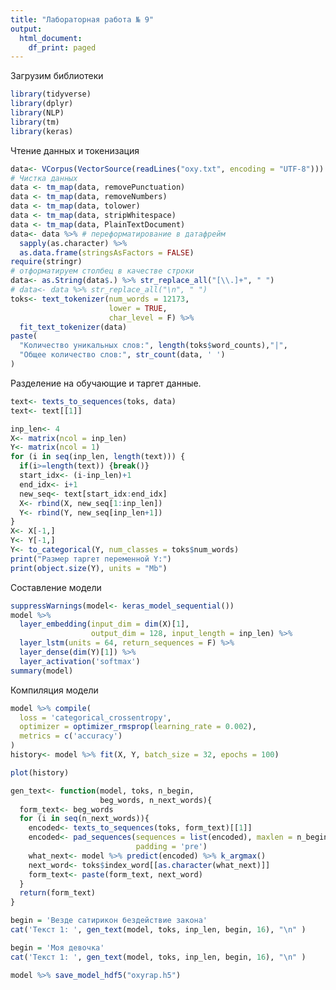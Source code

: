 ---
title: "Лабораторная работа № 9"
output:
  html_document:
    df_print: paged
---

Загрузим библиотеки

```{r echo = T, results = 'hide'}
library(tidyverse)
library(dplyr)
library(NLP)
library(tm)
library(keras)
```

Чтение данных и токенизация

```{r}
data<- VCorpus(VectorSource(readLines("oxy.txt", encoding = "UTF-8")))
# Чистка данных
data <- tm_map(data, removePunctuation)  
data <- tm_map(data, removeNumbers)     
data <- tm_map(data, tolower)
data <- tm_map(data, stripWhitespace)   
data <- tm_map(data, PlainTextDocument)
data<- data %>% # переформатирование в датафрейм
  sapply(as.character) %>%
  as.data.frame(stringsAsFactors = FALSE)
require(stringr)
# отформатируем столбец в качестве строки
data<- as.String(data$.) %>% str_replace_all("[\\.]+", " ")
# data<- data %>% str_replace_all("\n", " ")
toks<- text_tokenizer(num_words = 12173, 
                      lower = TRUE,
                      char_level = F) %>% 
  fit_text_tokenizer(data)
paste(
  "Количество уникальных слов:", length(toks$word_counts),"|",
  "Общее количество слов:", str_count(data, ' ')
)


```

Разделение на обучающие и таргет данные.

```{r}
text<- texts_to_sequences(toks, data)
text<- text[[1]]

inp_len<- 4
X<- matrix(ncol = inp_len)
Y<- matrix(ncol = 1)
for (i in seq(inp_len, length(text))) {
  if(i>=length(text)) {break()}
  start_idx<- (i-inp_len)+1
  end_idx<- i+1
  new_seq<- text[start_idx:end_idx]
  X<- rbind(X, new_seq[1:inp_len])
  Y<- rbind(Y, new_seq[inp_len+1])
}
X<- X[-1,]
Y<- Y[-1,]
Y<- to_categorical(Y, num_classes = toks$num_words)
print("Размер таргет переменной Y:")
print(object.size(Y), units = "Mb")
```

Составление модели

```{r}
suppressWarnings(model<- keras_model_sequential())
model %>% 
  layer_embedding(input_dim = dim(X)[1],
                  output_dim = 128, input_length = inp_len) %>%
  layer_lstm(units = 64, return_sequences = F) %>%
  layer_dense(dim(Y)[1]) %>%
  layer_activation('softmax')
summary(model)
```

Компиляция модели

```{r echo = T, results = 'hide'}
model %>% compile(
  loss = 'categorical_crossentropy',
  optimizer = optimizer_rmsprop(learning_rate = 0.002),
  metrics = c('accuracy')
)
history<- model %>% fit(X, Y, batch_size = 32, epochs = 100)

```

```{r}
plot(history)
```

```{r}
gen_text<- function(model, toks, n_begin,
                    beg_words, n_next_words){
  form_text<- beg_words
  for (i in seq(n_next_words)){
    encoded<- texts_to_sequences(toks, form_text)[[1]]
    encoded<- pad_sequences(sequences = list(encoded), maxlen = n_begin, 
                            padding = 'pre')
    what_next<- model %>% predict(encoded) %>% k_argmax()
    next_word<- toks$index_word[[as.character(what_next)]]
    form_text<- paste(form_text, next_word)
  }
  return(form_text)
}

begin = 'Везде сатирикон бездействие закона'
cat('Текст 1: ', gen_text(model, toks, inp_len, begin, 16), "\n" )

begin = 'Моя девочка'
cat('Текст 1: ', gen_text(model, toks, inp_len, begin, 16), "\n" )
```

```{r}
model %>% save_model_hdf5("oxyrap.h5")
```

